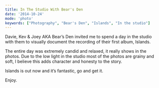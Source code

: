 ```yaml
---
title: In The Studio With Bear's Den
date: '2014-10-24'
mode: 'photo'
keywords: ["Photography", "Bear's Den", "Islands", "In the studio"]
---
```




Davie, Kev & Joey AKA Bear’s Den invited me to spend a day in the studio with them to visually document the recording of their first album, Islands.

The entire day was extremely candid and relaxed, it really shows in the photos. Due to the low light in the studio most of the photos are grainy and soft, I believe this adds character and honesty to the story.

Islands is out now and it’s fantastic, go and get it.

Enjoy.

<Grid manifest={bearsStudioGrid1} />
<Wide blog="bears-studio" name="original-18.jpg" />
<Grid manifest={bearsStudioGrid2} />
<Wide blog="bears-studio" name="original-36.jpg" />
<Grid manifest={bearsStudioGrid3} />
<Wide blog="bears-studio" name="original-42.jpg" />
<Grid manifest={bearsStudioGrid4} />